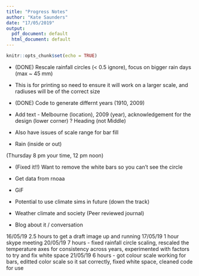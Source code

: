 ```yaml
---
title: "Progress Notes"
author: "Kate Saunders"
date: "17/05/2019"
output:
  pdf_document: default
  html_document: default
---
```


```r
knitr::opts_chunk$set(echo = TRUE)
```

* (DONE) Rescale rainfall circles (< 0.5 ignore), focus on bigger rain days (max ~ 45 mm)

* This is for printing so need to ensure it will work on a larger scale, and radiuses will be of the correct size

* (DONE) Code to generate differnt years (1910, 2009)

* Add text - Melbourne (location), 2009 (year), acknowledgement for the design (lower corner) ? Heading  (not Middle)

* Also have issues of scale range for bar fill

\textbf{Decisions}

* Rain (inside or out)

(Thursday 8 pm your time, 12 pm noon)

<!-- -------------------------------------------------------- -->

\textbf{Ideally}

* (Fixed it!!) Want to remove the white bars so you can't see the circle 

\textit{Tried writing code to do this using factors, but it didn't work. Geom_segment offered a solution!}

* Get data from rnoaa 

\textit{Done this for Melbourne, but haven't automated it for other places}

* GiF 

\textit{Got plot to generate all years}

* Potential to use climate sims in future (down the track)

* Weather climate and society (Peer reviewed journal)

* Blog about it / conversation

\texbf{Hours logged:}
16/05/19 2.5 hours to get a draft image up and running
17/05/19 1 hour skype meeting
20/05/19 7 hours - fixed rainfall circle scaling, rescaled the temperature axes for consistency across years, experimented with factors to try and fix white space
21/05/19 6 hours - got colour scale working for bars, editted color scale so it sat correctly, fixed white space, cleaned code for use


